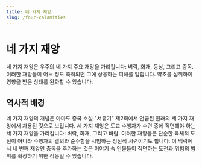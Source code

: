 ```yaml
---
title: 네 가지 재앙
slug: /four-calamities
---
```


# 네 가지 재앙

네 가지 재앙은 우주의 네 가지 주요 재앙을 가리킵니다: 벼락, 화재, 동상, 그리고 중독. 이러한 재앙들이 어느 정도 축적되면 그에 상응하는 피해를 입힙니다. 약초를 섭취하여 영향을 받은 상태를 완화할 수 있습니다.

## 역사적 배경

네 가지 재앙의 개념은 아마도 중국 소설 "서유기" 제2회에서 언급된 원래의 세 가지 재앙에서 차용된 것으로 보입니다. 세 가지 재앙은 도교 수행자가 수련 중에 직면해야 하는 세 가지 재앙을 가리킵니다: 벼락, 화재, 그리고 바람. 이러한 재앙들은 단순한 육체적 도전이 아니라 수행자의 결의와 순수함을 시험하는 정신적 시련이기도 합니다. 이 맥락에서 네 번째 재앙인 중독을 추가하는 것은 이야기 속 인물들이 직면하는 도전과 위험의 범위를 확장하기 위한 적응일 수 있습니다.